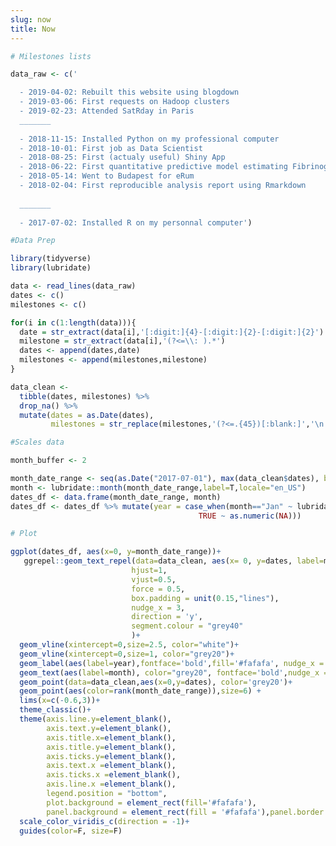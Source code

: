```yaml
---
slug: now
title: Now
---
```



```r
# Milestones lists

data_raw <- c('

  - 2019-04-02: Rebuilt this website using blogdown
  - 2019-03-06: First requests on Hadoop clusters
  - 2019-02-23: Attended SatRday in Paris
  _______
  
  - 2018-11-15: Installed Python on my professional computer
  - 2018-10-01: First job as Data Scientist
  - 2018-08-25: First (actualy useful) Shiny App
  - 2018-06-22: First quantitative predictive model estimating Fibrinogen concentration in plasma samples
  - 2018-05-14: Went to Budapest for eRum
  - 2018-02-04: First reproducible analysis report using Rmarkdown
  
  _______
  
  - 2017-07-02: Installed R on my personnal computer')

#Data Prep

library(tidyverse)
library(lubridate)

data <- read_lines(data_raw)
dates <- c()
milestones <- c()

for(i in c(1:length(data))){
  date = str_extract(data[i],'[:digit:]{4}-[:digit:]{2}-[:digit:]{2}')
  milestone = str_extract(data[i],'(?<=\\: ).*')
  dates <- append(dates,date)
  milestones <- append(milestones,milestone)
}

data_clean <- 
  tibble(dates, milestones) %>% 
  drop_na() %>%
  mutate(dates = as.Date(dates),
         milestones = str_replace(milestones,'(?<=.{45})[:blank:]','\n'))

#Scales data

month_buffer <- 2

month_date_range <- seq(as.Date("2017-07-01"), max(data_clean$dates), by='month')
month <- lubridate::month(month_date_range,label=T,locale="en_US")
dates_df <- data.frame(month_date_range, month)
dates_df <- dates_df %>% mutate(year = case_when(month=="Jan" ~ lubridate::year(month_date_range),
                                          TRUE ~ as.numeric(NA)))

# Plot 

ggplot(dates_df, aes(x=0, y=month_date_range))+
   ggrepel::geom_text_repel(data=data_clean, aes(x= 0, y=dates, label=milestones,size=4.5), 
                           hjust=1,
                           vjust=0.5,
                           force = 0.5,
                           box.padding = unit(0.15,"lines"),
                           nudge_x = 3,
                           direction = 'y',
                           segment.colour = "grey40"
                           )+
  geom_vline(xintercept=0,size=2.5, color="white")+
  geom_vline(xintercept=0,size=1, color="grey20")+
  geom_label(aes(label=year),fontface='bold',fill='#fafafa', nudge_x = -0.55, size=6) +
  geom_text(aes(label=month), color="grey20", fontface='bold',nudge_x = -0.26,hjust=0) +
  geom_point(data=data_clean,aes(x=0,y=dates), color='grey20')+
  geom_point(aes(color=rank(month_date_range)),size=6) +
  lims(x=c(-0.6,3))+
  theme_classic()+
  theme(axis.line.y=element_blank(),
        axis.text.y=element_blank(),
        axis.title.x=element_blank(),
        axis.title.y=element_blank(),
        axis.ticks.y=element_blank(),
        axis.text.x =element_blank(),
        axis.ticks.x =element_blank(),
        axis.line.x =element_blank(),
        legend.position = "bottom",
        plot.background = element_rect(fill='#fafafa'),
        panel.background = element_rect(fill = '#fafafa'),panel.border = element_blank())+
  scale_color_viridis_c(direction = -1)+
  guides(color=F, size=F)
```
